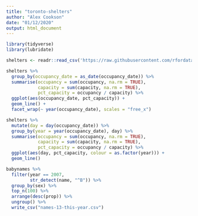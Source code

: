 ```yaml
---
title: "toronto-shelters"
author: "Alex Cookson"
date: "01/12/2020"
output: html_document
---
```


```r
library(tidyverse)
library(lubridate)

shelters <- readr::read_csv('https://raw.githubusercontent.com/rfordatascience/tidytuesday/master/data/2020/2020-12-01/shelters.csv')
```

```r
shelters %>%
  group_by(occupancy_date = as_date(occupancy_date)) %>%
  summarise(occupancy = sum(occupancy, na.rm = TRUE),
            capacity = sum(capacity, na.rm = TRUE),
            pct_capacity = occupancy / capacity) %>%
  ggplot(aes(occupancy_date, pct_capacity)) +
  geom_line() +
  facet_wrap(~ year(occupancy_date), scales = "free_x")
```

```r
shelters %>%
  mutate(day = day(occupancy_date)) %>%
  group_by(year = year(occupancy_date), day) %>%
  summarise(occupancy = sum(occupancy, na.rm = TRUE),
            capacity = sum(capacity, na.rm = TRUE),
            pct_capacity = occupancy / capacity) %>%
  ggplot(aes(day, pct_capacity, colour = as.factor(year))) +
  geom_line()
```

```r
babynames %>%
  filter(year == 2007,
         str_detect(name, "^B")) %>%
  group_by(sex) %>%
  top_n(100) %>%
  arrange(desc(prop)) %>%
  ungroup() %>%
  write_csv("names-13-this-year.csv")
```


